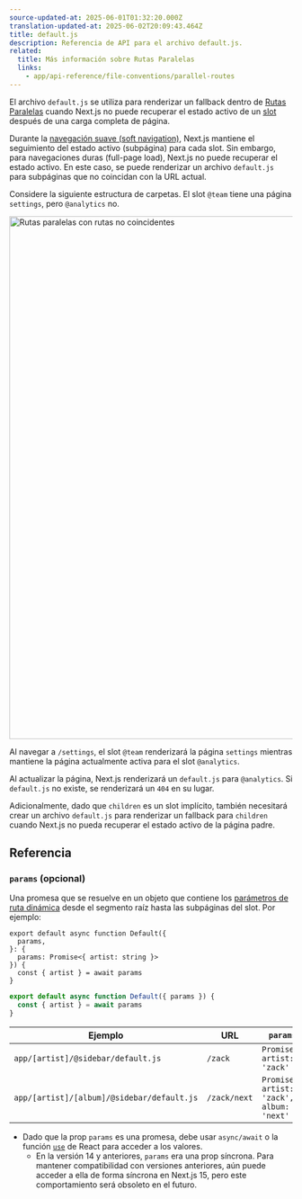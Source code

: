```yaml
---
source-updated-at: 2025-06-01T01:32:20.000Z
translation-updated-at: 2025-06-02T20:09:43.464Z
title: default.js
description: Referencia de API para el archivo default.js.
related:
  title: Más información sobre Rutas Paralelas
  links:
    - app/api-reference/file-conventions/parallel-routes
---
```


El archivo `default.js` se utiliza para renderizar un fallback dentro de [Rutas Paralelas](/docs/app/api-reference/file-conventions/parallel-routes) cuando Next.js no puede recuperar el estado activo de un [slot](/docs/app/api-reference/file-conventions/parallel-routes#slots) después de una carga completa de página.

Durante la [navegación suave (soft navigation)](/docs/app/building-your-application/routing/linking-and-navigating#5-soft-navigation), Next.js mantiene el seguimiento del estado activo (subpágina) para cada slot. Sin embargo, para navegaciones duras (full-page load), Next.js no puede recuperar el estado activo. En este caso, se puede renderizar un archivo `default.js` para subpáginas que no coincidan con la URL actual.

Considere la siguiente estructura de carpetas. El slot `@team` tiene una página `settings`, pero `@analytics` no.

<Image
  alt="Rutas paralelas con rutas no coincidentes"
  srcLight="/docs/light/parallel-routes-unmatched-routes.png"
  srcDark="/docs/dark/parallel-routes-unmatched-routes.png"
  width="1600"
  height="930"
/>

Al navegar a `/settings`, el slot `@team` renderizará la página `settings` mientras mantiene la página actualmente activa para el slot `@analytics`.

Al actualizar la página, Next.js renderizará un `default.js` para `@analytics`. Si `default.js` no existe, se renderizará un `404` en su lugar.

Adicionalmente, dado que `children` es un slot implícito, también necesitará crear un archivo `default.js` para renderizar un fallback para `children` cuando Next.js no pueda recuperar el estado activo de la página padre.

## Referencia

### `params` (opcional)

Una promesa que se resuelve en un objeto que contiene los [parámetros de ruta dinámica](/docs/app/api-reference/file-conventions/dynamic-routes) desde el segmento raíz hasta las subpáginas del slot. Por ejemplo:

```tsx filename="app/[artist]/@sidebar/default.js" switcher
export default async function Default({
  params,
}: {
  params: Promise<{ artist: string }>
}) {
  const { artist } = await params
}
```

```jsx filename="app/[artist]/@sidebar/default.js" switcher
export default async function Default({ params }) {
  const { artist } = await params
}
```

| Ejemplo                                    | URL          | `params`                                     |
| ------------------------------------------ | ------------ | -------------------------------------------- |
| `app/[artist]/@sidebar/default.js`         | `/zack`      | `Promise<{ artist: 'zack' }>`                |
| `app/[artist]/[album]/@sidebar/default.js` | `/zack/next` | `Promise<{ artist: 'zack', album: 'next' }>` |

- Dado que la prop `params` es una promesa, debe usar `async/await` o la función [`use`](https://react.dev/reference/react/use) de React para acceder a los valores.
  - En la versión 14 y anteriores, `params` era una prop síncrona. Para mantener compatibilidad con versiones anteriores, aún puede acceder a ella de forma síncrona en Next.js 15, pero este comportamiento será obsoleto en el futuro.